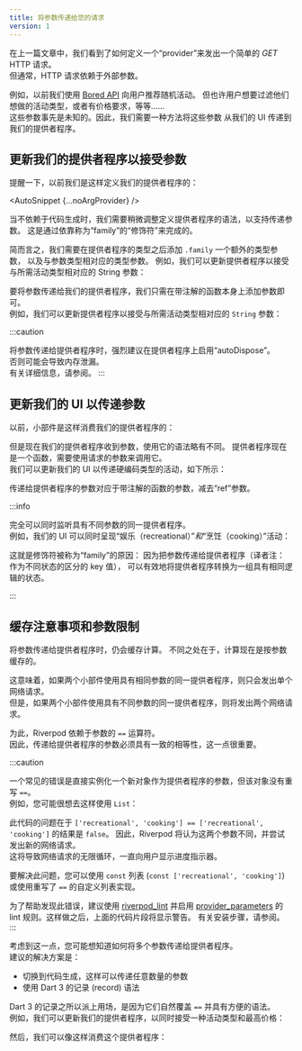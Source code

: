 ```yaml
---
title: 将参数传递给您的请求
version: 1
---
```



<!---
In a previous article, we saw how we could define a "provider" to make
a simple _GET_ HTTP request.  
But often, HTTP requests depend on external parameters.
-->
在上一篇文章中，我们看到了如何定义一个“provider”来发出一个简单的 _GET_ HTTP 请求。  
但通常，HTTP 请求依赖于外部参数。

<!---
For example, previously we used the [Bored API](https://boredapi.com/)
to suggest a random activity to users.
But maybe users would want to filter the type of activity they want to do,
or have price requirements, etc...  
These parameters are not known in advance. So we need a way to pass
these parameters from our UI to our providers.
-->
例如，以前我们使用 [Bored API](https://boredapi.com/) 向用户推荐随机活动。
但也许用户想要过滤他们想做的活动类型，或者有价格要求，等等……  
这些参数事先是未知的。因此，我们需要一种方法将这些参数
从我们的 UI 传递到我们的提供者程序。

<!---
## Updating our providers to accept arguments
-->
## 更新我们的提供者程序以接受参数

<!---
As a reminder, previously we defined our provider like this:
-->
提醒一下，以前我们是这样定义我们的提供者程序的：

<AutoSnippet {...noArgProvider} />

<When codegen={false}>

<!---
When not relying on code-generation, we need to tweak the syntax for defining
our providers a bit to support passing arguments. This is done by relying on
the "modifier" called "family".
-->
当不依赖于代码生成时，我们需要稍微调整定义提供者程序的语法，以支持传递参数。
这是通过依靠称为“family”的“修饰符”来完成的。

<!---
In short, we need to add `.family` after the type of our provider, and
an extra type parameter corresponding to the argument type.
For example, we could update our provider to accept a `String` argument
corresponding to the type of activity desired:
-->
简而言之，我们需要在提供者程序的类型之后添加 `.family` 一个额外的类型参数，
以及与参数类型相对应的类型参数。
例如，我们可以更新提供者程序以接受与所需活动类型相对应的 String 参数：

<AutoSnippet raw={family} />

</When>

<When codegen={true}>

<!---
To pass parameters to our providers, we can simply add our parameters
on the annotated function itself.  
For example, we could update our provider to accept a `String` argument
corresponding to the type of activity desired:
-->
要将参数传递给我们的提供者程序，我们只需在带注解的函数本身上添加参数即可。  
例如，我们可以更新提供者程序以接受与所需活动类型相对应的 `String` 参数：

<AutoSnippet raw={codegenFamily} />

</When>

:::caution
<!---
When passing arguments to providers, it is highly encouraged to
enable "autoDispose" on the provider.  
Failing to do so may result in memory leaks.  
See <Link documentID="concepts2/auto_dispose" /> for more details.
-->
将参数传递给提供者程序时，强烈建议在提供者程序上启用“autoDispose”。  
否则可能会导致内存泄漏。  
有关详细信息，请参阅<Link documentID="concepts2/auto_dispose" />。
:::

<!---
## Updating our UI to pass arguments
-->
## 更新我们的 UI 以传递参数

<!---
Previously, widgets consumed our provider like this:
-->
以前，小部件是这样消费我们的提供者程序的：

<AutoSnippet raw={consumerProvider} />

<!---
But now that our provider receives arguments, the syntax to consume it is slightly
different. The provider is now a function, which needs to be invoked with the parameters
requested.  
We could update our UI to pass a hard-coded type of activity like this:
-->
但是现在我们的提供者程序收到参数，使用它的语法略有不同。
提供者程序现在是一个函数，需要使用请求的参数来调用它。  
我们可以更新我们的 UI 以传递硬编码类型的活动，如下所示：

<AutoSnippet raw={consumerFamily} />

<When codegen={true}>

<!---
The parameters passed to the provider corresponds to the parameters
of the annotated function, minus the "ref" parameter.
-->
传递给提供者程序的参数对应于带注解的函数的参数，减去“ref”参数。

</When>

:::info
<!---
It is entirely possible to listen to the same provider with different arguments
simultaneously.  
For example, our UI could render both "recreational" _and_ "cooking" activities:
-->
完全可以同时监听具有不同参数的同一提供者程序。  
例如，我们的 UI 可以同时呈现“娱乐（recreational）”_和_“烹饪（cooking）”活动：

<AutoSnippet raw={multipleConsumerFamily} />

<When codegen={false}>

<!---
This is the reason why the modifier is called "family": Because passing
parameters to a provider effectively transforms the provider in a group of
states with the same logic under the hood.
-->
这就是修饰符被称为“family”的原因：
因为把参数传递给提供者程序（译者注：作为不同状态的区分的 key 值），
可以有效地将提供者程序转换为一组具有相同逻辑的状态。

</When>
:::

<!---
## Caching considerations and parameter restrictions
-->
## 缓存注意事项和参数限制

<!---
When passing parameters to providers, the computation is still cached.
The difference is that the computation is now cached per-argument.
-->
将参数传递给提供者程序时，仍会缓存计算。
不同之处在于，计算现在是按参数缓存的。

<!---
This means that if two widgets consumes the same provider with the same
parameters, only a single network request will be made.  
But if two widgets consumes the same provider with different parameters,
two network requests will be made.
-->
这意味着，如果两个小部件使用具有相同参数的同一提供者程序，则只会发出单个网络请求。  
但是，如果两个小部件使用具有不同参数的同一提供者程序，则将发出两个网络请求。

<!---
For this to work, Riverpod relies on the `==` operator of the parameters.  
As such, it is important that the parameters passed to the provider
have consistent equality.
-->
为此，Riverpod 依赖于参数的 `==` 运算符。  
因此，传递给提供者程序的参数必须具有一致的相等性，这一点很重要。

:::caution
<!---
A common mistake is to directly instantiate a new object as the parameter
of a provider, when that object does not override `==`.  
For example, you may be tempted to pass a `List` like so:
-->
一个常见的错误是直接实例化一个新对象作为提供者程序的参数，但该对象没有重写 `==`。  
例如，您可能很想去这样使用 `List`：

<AutoSnippet raw={consumerListFamily} />

<!---
The problem with this code is that `['recreational', 'cooking'] == ['recreational', 'cooking']` is `false`.
As such, Riverpod will consider that the two parameters are different,
and attempt to make a new network request.  
This would result in an infinite loop of network requests, permanently
showing a progress indicator to the user.
-->
此代码的问题在于 `['recreational', 'cooking'] == ['recreational', 'cooking']` 的结果是 `false`。
因此，Riverpod 将认为这两个参数不同，并尝试发出新的网络请求。  
这将导致网络请求的无限循环，一直向用户显示进度指示器。

<!---
To fix this, you could either use a `const` list (`const ['recreational', 'cooking']`)
or use a custom list implementation that overrides `==`.
-->
要解决此问题，您可以使用 `const` 列表 (`const ['recreational', 'cooking']`)
或使用重写了 `==` 的自定义列表实现。

<!---
To help spot this mistake, it is recommended to use the [riverpod_lint](https://pub.dev/packages/riverpod_lint)
and enable the [provider_parameters](https://github.com/rrousselGit/riverpod/tree/master/packages/riverpod_lint#provider_parameters)
lint rule. Then, the previous snippet would show a warning.
See <Link documentID="introduction/getting_started" hash="enabling-riverpod_lintcustom_lint" /> for installation steps.
-->
为了帮助发现此错误，建议使用 [riverpod_lint](https://pub.dev/packages/riverpod_lint)
并启用 [provider_parameters](https://github.com/rrousselGit/riverpod/tree/master/packages/riverpod_lint#provider_parameters)
的 lint 规则。这样做之后，上面的代码片段将显示警告。
有关安装步骤，请参阅<Link documentID="introduction/getting_started" hash="enabling-riverpod_lintcustom_lint" />。
:::

<When codegen={false}>

<!---
With that in mind, you may wonder how to pass multiple parameters to a provider.  
The recommended solution is either to:
-->
考虑到这一点，您可能想知道如何将多个参数传递给提供者程序。  
建议的解决方案是：

<!---
- Switch to code-generation, which enables passing any number of parameters
- Use Dart 3's records
-->
- 切换到代码生成，这样可以传递任意数量的参数
- 使用 Dart 3 的记录 (record) 语法

<!---
The reason why Dart 3's records come in handy is because they
naturally override `==` and have a convenient syntax.  
As an example, we could update our provider to accept both a type of activity
and a maximum price:
-->
Dart 3 的记录之所以派上用场，是因为它们自然覆盖 `==` 并具有方便的语法。  
例如，我们可以更新我们的提供者程序，以同时接受一种活动类型和最高价格：

<AutoSnippet raw={tupleFamily} />

<!---
We can then consume this provider like so:
-->
然后，我们可以像这样消费这个提供者程序：

<AutoSnippet raw={consumerTupleFamily} />

</When>
